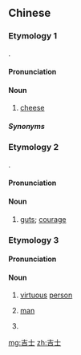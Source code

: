 ==Chinese==

===Etymology 1===
{{zh-forms|gloss=-}}
{{bor|zh|en|cheese}}.

====Pronunciation====
{{zh-pron
|m=jíshì
|cat=n
}}

====Noun====
{{zh-noun}}

# {{lb|zh|Mainland}} [[cheese]]

=====Synonyms=====
{{zh-dial|奶酪}}

===Etymology 2===
{{bor|yue|en|guts}}.

====Pronunciation====
{{zh-pron
|c=gat1 si6-2
|cat=n
}}

====Noun====
{{zh-noun}}

# {{lb|zh|Hong Kong Cantonese|slang}} [[guts]]; [[courage]]

===Etymology 3===
{{zh-forms}}

====Pronunciation====
{{zh-pron
|m=jíshì
|c=gat1 si6
|cat=n
}}

====Noun====
{{zh-noun}}

# {{lb|zh|literary}} [[virtuous]] [[person]]
# {{lb|zh|literary|laudatory}} [[man]]
# {{lb|zh|Ming and Qing dynasties}} {{zh-short|庶吉士}}

[[mg:吉士]]
[[zh:吉士]]